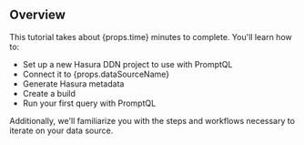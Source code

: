 ## Overview

This tutorial takes about {props.time} minutes to complete. You'll learn how to:

- Set up a new Hasura DDN project to use with PromptQL
- Connect it to {props.dataSourceName}
- Generate Hasura metadata
- Create a build
- Run your first query with PromptQL

Additionally, we'll familiarize you with the steps and workflows necessary to iterate on your data source.
